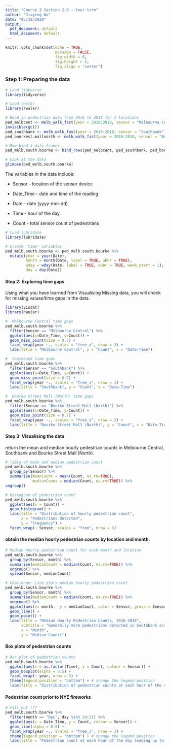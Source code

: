 ```yaml
---
title: "Course 2 Section 2.8 - Your turn"
author: "Jiaying Wu"
date: "05/10/2020"
output:
  pdf_document: default
  html_document: default
---
```


```r
knitr::opts_chunk$set(echo = TRUE,
                      message = FALSE,
                      fig.width = 6,
                      fig.height = 5,
                      fig.align = "center")
```

### Step 1: Preparing the data

```r
# Load tidyverse
library(tidyverse)

# Load rwalkr
library(rwalkr)

# Read in pedestrian data from 2016 to 2018 for 3 locations
ped_melbcent <- melb_walk_fast(year = 2016:2018, sensor = "Melbourne Central")
invisible(gc())
ped_southbank <- melb_walk_fast(year = 2016:2018, sensor = "Southbank")
ped_bourkest.mallnorth <- melb_walk_fast(year = 2016:2018, sensor = "Bourke Street Mall (North)")

# Row bind 3 data frames
ped_melb.south.bourke <- bind_rows(ped_melbcent, ped_southbank, ped_bourkest.mallnorth)

# Look at the data
glimpse(ped_melb.south.bourke)
```

The variables in the data include:

- Sensor - location of the sensor device

- Date_Time - date and time of the reading

- Date - date (yyyy-mm-dd)

- Time - hour of the day

- Count - total sensor count of pedestrians

```r
# Load lubridate
library(lubridate)

# Create 'time' variables
ped_melb.south.bourke <- ped_melb.south.bourke %>%
  mutate(year = year(Date),
         month = month(Date, label = TRUE, abbr = TRUE), 
         wday = wday(Date, label = TRUE, abbr = TRUE, week_start = 1),
         day = day(Date))
```

#### Step 2: Exploring time gaps

Using what you have learned from Visualising Missing data, you will check for missing values/time gaps in the data.

```r
library(visdat)
library(naniar)
```

```r
#  Melbourne Central time gaps
ped_melb.south.bourke %>% 
  filter(Sensor == "Melbourne Central") %>%
  ggplot(aes(x=Date_Time, y=Count)) + 
  geom_miss_point(size = 0.7) +
  facet_wrap(year ~., scales = "free_x", nrow = 3) +
  labs(title = "Melbourne Central", y = "Count", x = "Date-Time")
```

```r
#  Southbank time gaps
ped_melb.south.bourke %>% 
  filter(Sensor == "Southbank") %>%
  ggplot(aes(x=Date_Time, y=Count)) + 
  geom_miss_point(size = 0.7) +
  facet_wrap(year ~., scales = "free_x", nrow = 3) +
  labs(title = "Southbank", y = "Count", x = "Date-Time")
```

```r
#  Bourke Street Mall (North) time gaps
ped_melb.south.bourke %>% 
  filter(Sensor == "Bourke Street Mall (North)") %>%
  ggplot(aes(x=Date_Time, y=Count)) + 
  geom_miss_point(size = 0.7) +
  facet_wrap(year ~., scales = "free_x", nrow = 3) +
  labs(title = "Bourke Street Mall (North)", y = "Count", x = "Date-Time")
```

#### Step 3: Visualising the data

return the mean and median hourly pedestrian counts in Melbourne Central, Southbank and Bourke Street Mall (North).

```r
# Table of mean and median pedestrian count
ped_melb.south.bourke %>% 
  group_by(Sensor) %>%
  summarise(meanCount = mean(Count, na.rm=TRUE),
            medianCount = median(Count, na.rm=TRUE)) %>%
ungroup()
```

```r
# Histogram of pedestrian count
ped_melb.south.bourke %>%
  ggplot(aes(x = Count)) +
  geom_histogram() +
  labs(title = "Distribution of hourly pedestrian count", 
       x = "Pedestrians detected",
       y = "Frequency") +
  facet_wrap(~ Sensor, scales = "free", nrow = 3)
```

#### obtain the median hourly pedestrian counts by location and month.

```r
# Median hourly pedestrian count for each month and location
ped_melb.south.bourke %>% 
  group_by(Sensor, month) %>%
  summarise(medianCount = median(Count, na.rm=TRUE)) %>%
  ungroup() %>%
  spread(Sensor, medianCount)
```

```r
# Challenge: Line plots median hourly pedestrian count
ped_melb.south.bourke %>% 
  group_by(Sensor, month) %>%
  summarise(medianCount = median(Count, na.rm=TRUE)) %>%
  ungroup() %>%
  ggplot(aes(x= month,  y = medianCount, color = Sensor, group = Sensor)) +
  geom_line() +
  geom_point() +
  labs(title = "Median Hourly Pedestrian Counts, 2016-2018", 
       subtitle = "Generally more pedestrians detected in Southbank across all months.",
       x = "Month", 
       y = "Median Counts")
```

#### Box plots of pedestrian counts

```r
# Box plot of pedestrian counts
ped_melb.south.bourke %>% 
  ggplot(aes(x = as.factor(Time), y = Count, colour = Sensor)) + 
  geom_boxplot(alpha = 0.5) +
  facet_wrap(~ year, nrow = 3) +
  theme(legend.position = "bottom") + # change the legend position
  labs(title = "Distribution of pedestrian counts at each hour of the day", y = "Pedestrian Counts", x = "Hour of the day")
```

#### Pedestrian count prior to NYE fireworks

```r
# Fill out ??? 
ped_melb.south.bourke %>%
  filter(month == "Dec", day %in% 24:31) %>%
  ggplot(aes(x = Date_Time, y = Count, colour = Sensor)) + 
  geom_line(alpha = 0.5) +
  facet_wrap(year ~., scales = "free_x", nrow = 3) +
  theme(legend.position = "bottom") + # change the legend position
  labs(title = "Pedestrian count at each hour of the day leading up to NYE", y = "Pedestrian Count", x = "Hour of the day")
```


